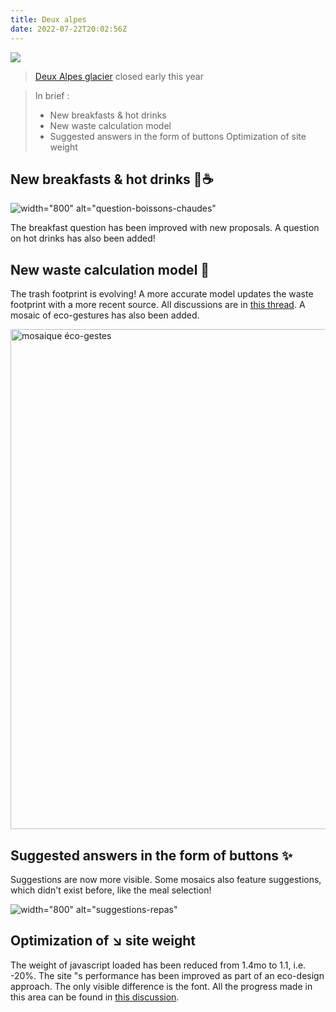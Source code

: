 ---
title: Deux alpes
date: 2022-07-22T20:02:56Z
---

![](https://upload.wikimedia.org/wikipedia/commons/thumb/4/45/Jeu_de_lumiere_aux_deux_alpes_02.JPG/640px-Jeu_de_lumiere_aux_deux_alpes_02.JPG)

> <a href="https://fr.wikipedia.org/wiki/Les_Deux_Alpes">Deux Alpes glacier</a> closed early this year

> In brief :
> - New breakfasts & hot drinks
> - New waste calculation model
> - Suggested answers in the form of buttons
> Optimization of site weight

## New breakfasts & hot drinks 🥐☕️

![width="800" alt="question-boissons-chaudes"](https://user-images.githubusercontent.com/55186402/180246298-6037be7a-cd19-4d7c-b1b4-d14e9a7456b8.png)

The breakfast question has been improved with new proposals. A question on hot drinks has also been added!

## New waste calculation model 🚮

The trash footprint is evolving! A more accurate model updates the waste footprint with a more recent source. All discussions are in <a href="https://github.com/abc-transitionbascarbone/near-modele/pull/1110">this thread</a>. A mosaic of eco-gestures has also been added.

<img width="800" alt="mosaique éco-gestes" src="https://user-images.githubusercontent.com/55186402/180496611-dda2a38b-67ec-4f47-9136-6f4ce798d167.png">

## Suggested answers in the form of buttons ✨

Suggestions are now more visible. Some mosaics also feature suggestions, which didn't exist before, like the meal selection! 

![width="800" alt="suggestions-repas"](https://user-images.githubusercontent.com/55186402/180241201-1fe64d79-03ee-43f8-a26b-34ac1b515ee8.gif)

## Optimization of ↘️ site weight

The weight of javascript loaded has been reduced from 1.4mo to 1.1, i.e. -20%. The site "s performance has been improved as part of an eco-design approach. The only visible difference is the font. All the progress made in this area can be found in <a href="https://github.com/incubateur-ademe/nosgestesclimat-site/pull/478">this discussion</a>.
